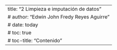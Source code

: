 ---
title: "2 Limpieza e imputación de datos"
# author: "Edwin John Fredy Reyes Aguirre"
# date: today
# toc: true
# toc-title: "Contenido"
---